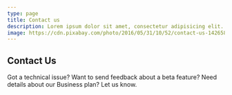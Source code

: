 ```yaml
---
type: page
title: Contact us
description: Lorem ipsum dolor sit amet, consectetur adipisicing elit.
image: https://cdn.pixabay.com/photo/2016/05/31/10/52/contact-us-1426589_1280.png
---
```



## Contact Us

Got a technical issue? Want to send feedback about a beta feature? Need details about our Business plan? Let us know.

<Contact />
